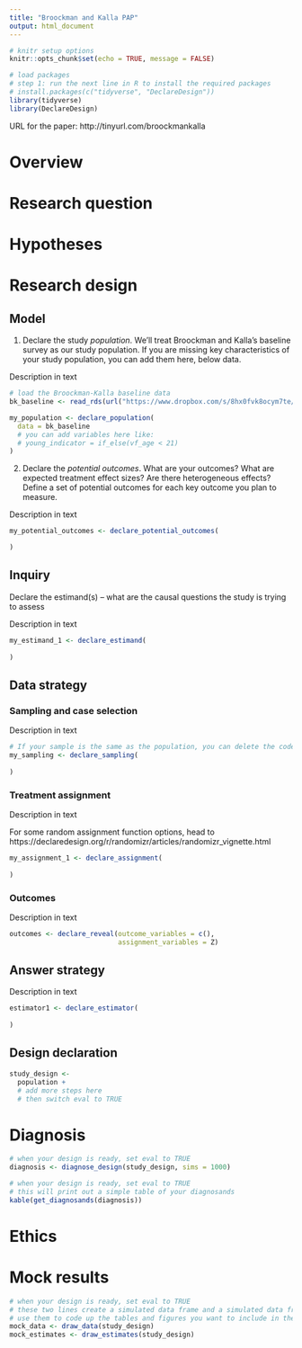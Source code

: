 ```yaml
---
title: "Broockman and Kalla PAP"
output: html_document
---
```


```r
# knitr setup options
knitr::opts_chunk$set(echo = TRUE, message = FALSE)

# load packages
# step 1: run the next line in R to install the required packages
# install.packages(c("tidyverse", "DeclareDesign"))
library(tidyverse)
library(DeclareDesign)
```

URL for the paper: http://tinyurl.com/broockmankalla


# Overview


# Research question


# Hypotheses


# Research design


## Model

1. Declare the study *population*. We'll treat Broockman and Kalla's baseline survey as our study population. If you are missing key characteristics of your study population, you can add them here, below data.

Description in text

```r
# load the Broockman-Kalla baseline data
bk_baseline <- read_rds(url("https://www.dropbox.com/s/8hx0fvk8ocym7te/broockman-kalla.RDS?dl=1"))
```

```r
my_population <- declare_population(
  data = bk_baseline
  # you can add variables here like:
  # young_indicator = if_else(vf_age < 21)
)
```

2. Declare the *potential outcomes*. What are your outcomes? What are expected treatment effect sizes? Are there heterogeneous effects? Define a set of potential outcomes for each key outcome you plan to measure.

Description in text

```r
my_potential_outcomes <- declare_potential_outcomes(

)
```

## Inquiry

Declare the estimand(s) -- what are the causal questions the study is trying to assess

Description in text

```r
my_estimand_1 <- declare_estimand(
  
)
```

## Data strategy

### Sampling and case selection

Description in text

```r
# If your sample is the same as the population, you can delete the code below
my_sampling <- declare_sampling(
  
)
```

### Treatment assignment

Description in text

For some random assignment function options, head to https://declaredesign.org/r/randomizr/articles/randomizr_vignette.html

```r
my_assignment_1 <- declare_assignment(
  
)
```


### Outcomes

Description in text 

```r
outcomes <- declare_reveal(outcome_variables = c(), 
                           assignment_variables = Z)
```

## Answer strategy

Description in text 

```r
estimator1 <- declare_estimator(
  
)
```

## Design declaration

```r
study_design <- 
  population + 
  # add more steps here
  # then switch eval to TRUE
```

# Diagnosis

```r
# when your design is ready, set eval to TRUE
diagnosis <- diagnose_design(study_design, sims = 1000)
```

```r
# when your design is ready, set eval to TRUE
# this will print out a simple table of your diagnosands
kable(get_diagnosands(diagnosis))
```

# Ethics



# Mock results

```r
# when your design is ready, set eval to TRUE
# these two lines create a simulated data frame and a simulated data frame of *estimates*
# use them to code up the tables and figures you want to include in the PAP
mock_data <- draw_data(study_design)
mock_estimates <- draw_estimates(study_design)
```

